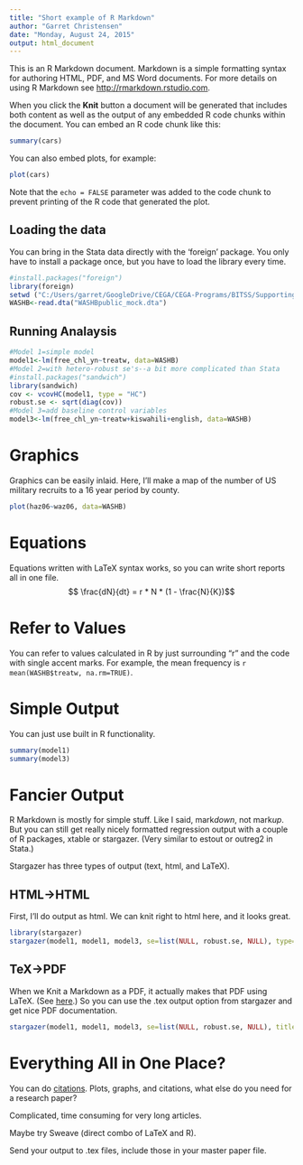```yaml
---
title: "Short example of R Markdown"
author: "Garret Christensen"
date: "Monday, August 24, 2015"
output: html_document
---
```


This is an R Markdown document. Markdown is a simple formatting syntax for authoring HTML, PDF, and MS Word documents. For more details on using R Markdown see <http://rmarkdown.rstudio.com>.

When you click the **Knit** button a document will be generated that includes both content as well as the output of any embedded R code chunks within the document. You can embed an R code chunk like this:

```r
summary(cars)
```

You can also embed plots, for example:

```r
plot(cars)
```

Note that the `echo = FALSE` parameter was added to the code chunk to prevent printing of the R code that generated the plot.

Loading the data
----------------
You can bring in the Stata data directly with the 'foreign' package.
You only have to install a package once, but you have to load the library every time.
```r
#install.packages("foreign")
library(foreign)
setwd ("C:/Users/garret/GoogleDrive/CEGA/CEGA-Programs/BITSS/Supporting-Material-Slides/APHRC/3-Software-and-Workflow/DynamicDocs")
WASHB<-read.dta("WASHBpublic_mock.dta")
```

Running Analaysis
-----------------
```r
#Model 1=simple model
model1<-lm(free_chl_yn~treatw, data=WASHB)
#Model 2=with hetero-robust se's--a bit more complicated than Stata
#install.packages("sandwich")
library(sandwich)
cov <- vcovHC(model1, type = "HC")
robust.se <- sqrt(diag(cov))
#Model 3=add baseline control variables
model3<-lm(free_chl_yn~treatw+kiswahili+english, data=WASHB)
```

Graphics
========
Graphics can be easily inlaid.
Here, I'll make a map of the number of US military recruits to a 16 year period by county.

```r
plot(haz06~waz06, data=WASHB)
```

Equations
==========
Equations written with LaTeX syntax works, so you can write short reports all in one file.
$$ \frac{dN}{dt} = r * N * (1 - \frac{N}{K})$$

Refer to Values
===============
You can refer to values calculated in R by just surrounding "r" and the code with single accent marks. 
For example, the mean frequency is `r mean(WASHB$treatw, na.rm=TRUE)`.


Simple Output
==============
You can just use built in R functionality.

```r
summary(model1)
summary(model3)
```

Fancier Output
==============
R Markdown is mostly for simple stuff. Like I said, mark*down*, not mark*up*. But you can still get really nicely formatted regression output with a couple of R packages, xtable or stargazer. (Very similar to estout or outreg2 in Stata.)

Stargazer has three types of output (text, html, and LaTeX). 

HTML->HTML
--------------
First, I'll do output as html. We can knit right to html here, and it looks great. 
```r
library(stargazer)
stargazer(model1, model1, model3, se=list(NULL, robust.se, NULL), type="html", out="outputR.html", title="Made Automatically in R", align=TRUE, column.labels=c("default","robust", "controls"))
```

TeX->PDF
---------------
When we Knit a Markdown as a PDF, it actually makes that PDF using LaTeX. (See [here](http://rmarkdown.rstudio.com/pdf_document_format.html).) So you can use the .tex output option from stargazer and get nice PDF documentation.

```r
stargazer(model1, model1, model3, se=list(NULL, robust.se, NULL), title="Made Automatically in R", out="outputR.tex")
```


Everything All in One Place?
=====================
You can do [citations](http://rmarkdown.rstudio.com/authoring_bibliographies_and_citations.html). Plots, graphs, and citations, what else do you need for a research paper?

Complicated, time consuming for very long articles.

Maybe try Sweave (direct combo of LaTeX and R).

Send your output to .tex files, include those in your master paper file.
